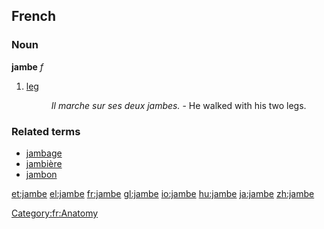 ==French==
===Noun===
'''jambe''' ''f''

#[[leg]]
#: ''Il marche sur ses deux jambes.'' - He walked with his two legs.

===Related terms===
*[[jambage]]
*[[jambière]]
*[[jambon]]

[[Category:fr:Anatomy]]

[[et:jambe]]
[[el:jambe]]
[[fr:jambe]]
[[gl:jambe]]
[[io:jambe]]
[[hu:jambe]]
[[ja:jambe]]
[[zh:jambe]]